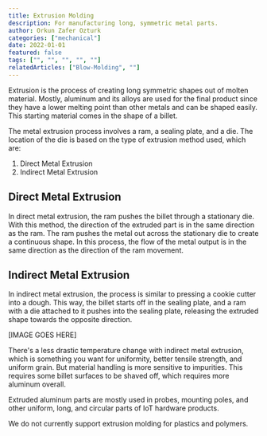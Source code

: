 ```yaml
---
title: Extrusion Molding
description: For manufacturing long, symmetric metal parts.
author: Orkun Zafer Ozturk
categories: ["mechanical"]
date: 2022-01-01
featured: false
tags: ["", "", "", "", ""]
relatedArticles: ["Blow-Molding", ""]
---
```

Extrusion is the process of creating long symmetric shapes out of molten material. Mostly, aluminum and its alloys are used for the final product since they have a lower melting point than other metals and can be shaped easily. This starting material comes in the shape of a billet. 

The metal extrusion process involves a ram, a sealing plate, and a die. The location of the die is based on the type of extrusion method used, which are:

1. Direct Metal Extrusion
2. Indirect Metal Extrusion
## Direct Metal Extrusion  

In direct metal extrusion, the ram pushes the billet through a stationary die. With this method, the direction of the extruded part is in the same direction as the ram. The ram pushes the metal out across the stationary die to create a continuous shape. In this process, the flow of the metal output is in the same direction as the direction of the ram movement.   

## Indirect Metal Extrusion  

In indirect metal extrusion, the process is similar to pressing a cookie cutter into a dough. This way, the billet starts off in the sealing plate, and a ram with a die attached to it pushes into the sealing plate, releasing the extruded shape towards the opposite direction.   

[IMAGE GOES HERE]

There's a less drastic temperature change with indirect metal extrusion, which is something you want for uniformity, better tensile strength, and uniform grain. But material handling is more sensitive to impurities. This requires some billet surfaces to be shaved off, which requires more aluminum overall.  

Extruded aluminum parts are mostly used in probes, mounting poles, and other uniform, long, and circular parts of IoT hardware products.   

We do not currently support extrusion molding for plastics and polymers.